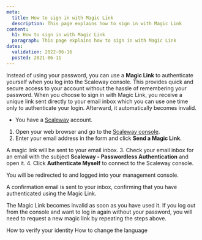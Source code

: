 ```yaml
---
meta:
  title: How to sign in with Magic Link
  description: This page explains how to sign in with Magic Link
content:
  h1: How to sign in with Magic Link
  paragraph: This page explains how to sign in with Magic Link
dates:
  validation: 2022-06-16
  posted: 2021-06-11
---
```


Instead of using your password, you can use a **Magic Link** to authenticate yourself when you log into the Scaleway console. This provides quick and secure access to your account without the hassle of remembering your password. When you choose to sign in with Magic Link, you receive a unique link sent directly to your email inbox which you can use one time only to authenticate your login. Afterward, it automatically becomes invalid.

<Message type="requirement">

  - You have a [Scaleway](https://www.scaleway.com/en/elements) account.

</Message>

1. Open your web browser and go to the [Scaleway console](https://console.scaleway.com).
2. Enter your email address in the form and click **Send a Magic Link**.

  <Lightbox src="scaleway-login-page-magic-link.webp" alt="" />

  A magic link will be sent to your email inbox.
3. Check your email inbox for an email with the subject **Scaleway - Passwordless Authentication** and open it.
4. Click **Authenticate Myself** to connect to the Scaleway console.

<Lightbox src="scaleway-magic-link-email.webp" alt="" />

You will be redirected to and logged into your management console.

A confirmation email is sent to your inbox, confirming that you have authenticated using the Magic Link.

<Message type="note">

  The Magic Link becomes invalid as soon as you have used it. If you log out from the console and want to log in again without your password, you will need to request a new magic link by repeating the steps above.

</Message>

<Navigation title="See Also">
  <PreviousButton to="/console/my-account/how-to/verify-identity/">How to verify your identity</PreviousButton>
  <NextButton to="/console/my-account/how-to/change-language/">How to change the language</NextButton>
</Navigation>
